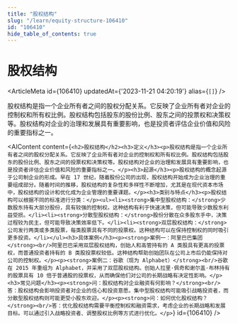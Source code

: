 ```yaml
---
title: "股权结构"
slug: "/learn/equity-structure-106410"
id: "106410"
hide_table_of_contents: true
---
```



# 股权结构

<ArticleMeta id={106410} updatedAt={'2023-11-21 04:20:19'} alias={`[]`} />
<div className='border-solid border-b border-t-0 my-4 border-[var(--ifm-color-gray-300)]' />

股权结构是指一个企业所有者之间的股权分配关系。它反映了企业所有者对企业的控制权和所有权比例。股权结构包括股东的股份比例、股东之间的投票权和决策权等。股权结构对企业的治理和发展具有重要影响，也是投资者评估企业价值和风险的重要指标之一。

<AIContent content={`<h2>股权结构</h2><h3>定义</h3><p>股权结构是指一个企业所有者之间的股权分配关系。它反映了企业所有者对企业的控制权和所有权比例。股权结构包括股东的股份比例、股东之间的投票权和决策权等。股权结构对企业的治理和发展具有重要影响，也是投资者评估企业价值和风险的重要指标之一。</p><h3>起源</h3><p>股权结构的概念起源于公司制企业的形成。早在 17 世纪，随着股份公司的出现，股权结构开始成为企业治理的重要组成部分。随着时间的推移，股权结构的复杂性和多样性不断增加，尤其是在现代资本市场中，股权结构的设计和优化成为企业管理的重要课题。</p><h3>类别与特点</h3><p>股权结构可以根据不同的标准进行分类：</p><ul><li><strong>集中型股权结构：</strong>少数股东持有大部分股份，具有较强的控制权。这种结构有利于快速决策，但可能导致少数股东利益受损。</li><li><strong>分散型股权结构：</strong>股份分散在众多股东手中，决策过程较为民主，但可能导致决策效率低下。</li><li><strong>双层股权结构：</strong>公司发行两类或多类股票，每类股票具有不同的投票权。这种结构可以在保持控制权的同时吸引更多投资。</li></ul><h3>具体案例</h3><p><strong>案例一：阿里巴巴集团</strong><br/>阿里巴巴采用双层股权结构，创始人和高管持有的 A 类股具有更高的投票权，而普通投资者持有的 B 类股投票权较低。这种结构帮助创始团队在公司上市后仍能保持对公司的控制权。</p><p><strong>案例二：谷歌（现为 Alphabet）</strong><br/>谷歌在 2015 年重组为 Alphabet，并采用了双层股权结构。创始人拉里·佩奇和谢尔盖·布林持有的股票具有 10 倍于普通股的投票权，从而确保他们对公司的长期战略有决定性影响。</p><h3>常见问题</h3><p><strong>问：股权结构对企业融资有何影响？</strong><br/>答：股权结构会影响投资者对企业的信心和投资意愿。集中型股权结构可能吸引战略投资者，而分散型股权结构则可能更受小股东欢迎。</p><p><strong>问：如何优化股权结构？</strong><br/>答：优化股权结构需要平衡控制权和融资需求，考虑企业的长期战略和发展目标。可以通过引入战略投资者、调整股权比例等方式进行优化。</p>`} id={106410} />
